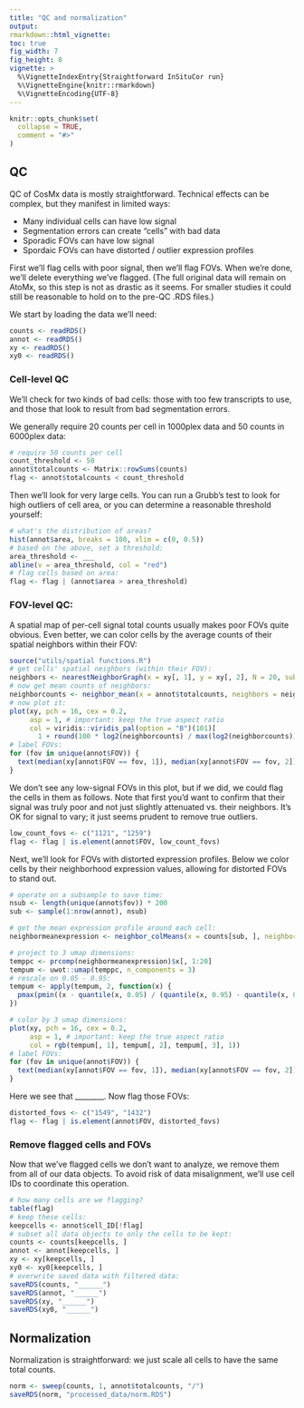 ```yaml
---
title: "QC and normalization"
output: 
rmarkdown::html_vignette: 
toc: true
fig_width: 7 
fig_height: 8 
vignette: >
  %\VignetteIndexEntry{Straightforward InSituCor run}
  %\VignetteEngine{knitr::rmarkdown}
  %\VignetteEncoding{UTF-8}
---
```

<style>
p.caption {
  font-size: 1.5em;
}
</style>
```r
knitr::opts_chunk$set(
  collapse = TRUE,
  comment = "#>"
)
```


## QC

QC of CosMx data is mostly straightforward. Technical effects can be complex,
 but they manifest in limited ways:
 
- Many individual cells can have low signal
- Segmentation errors can create "cells" with bad data
- Sporadic FOVs can have low signal
- Spordaic FOVs can have distorted / outlier expression profiles


First we'll flag cells with poor signal, then we'll flag FOVs. 
When we're done, we'll delete everything we've flagged. 
(The full original data will remain on AtoMx, so this step is not as drastic as it seems. 
For smaller studies it could still be reasonable to hold on to the pre-QC .RDS files.)

We start by loading the data we'll need:

```r
counts <- readRDS()
annot <- readRDS()
xy <- readRDS()
xy0 <- readRDS()
```

### Cell-level QC

We'll check for two kinds of bad cells: those with too few transcripts to use, 
and those that look to result from bad segmentation errors.

We generally require 20 counts per cell in 1000plex data and 50 counts in 6000plex data:

```r
# require 50 counts per cell 
count_threshold <- 50
annot$totalcounts <- Matrix::rowSums(counts)
flag <- annot$totalcounts < count_threshold
```

Then we'll look for very large cells. You can run a Grubb's test to look for high outliers
of cell area, or you can determine a reasonable threshold yourself:

```r
# what's the distribution of areas?
hist(annot$area, breaks = 100, xlim = c(0, 0.5))
# based on the above, set a threshold:
area_threshold <- ___
abline(v = area_threshold, col = "red")
# flag cells based on area:
flag <- flag | (annot$area > area_threshold)
```

### FOV-level QC:

A spatial map of per-cell signal total counts usually makes poor FOVs quite obvious. 
Even better, we can color cells by the average counts of their spatial neighbors 
within their FOV:

```r
source("utils/spatial functions.R")
# get cells' spatial neighbors (within their FOV):
neighbors <- nearestNeighborGraph(x = xy[, 1], y = xy[, 2], N = 20, subset = annot$FOV)
# now get mean counts of neighbors:
neighborcounts <- neighbor_mean(x = annot$totalcounts, neighbors = neighbors)
# now plot it:
plot(xy, pch = 16, cex = 0.2, 
     asp = 1, # important: keep the true aspect ratio
     col = viridis::viridis_pal(option = "B")(101)[
       1 + round(100 * log2(neighborcounts) / max(log2(neighborcounts)))])
# label FOVs:
for (fov in unique(annot$FOV)) {
  text(median(xy[annot$FOV == fov, 1]), median(xy[annot$FOV == fov, 2]), fov)
}
```


We don't see any low-signal FOVs in this plot, but if we did, we could flag the cells in them as follows.
Note that first you'd want to confirm that their signal was truly poor and not just slightly attenuated vs. their neighbors. It's OK for signal to vary; it just seems prudent to remove true outliers.

```r
low_count_fovs <- c("1121", "1259") 
flag <- flag | is.element(annot$FOV, low_count_fovs)
```


Next, we'll look for FOVs with distorted expression profiles. 
Below we color cells by their neighborhood expression values, allowing for distorted FOVs to stand out.

```r
# operate on a subsample to save time:
nsub <- length(unique(annot$fov)) * 200
sub <- sample(1:nrow(annot), nsub)

# get the mean expression profile around each cell:
neighbormeanexpression <- neighbor_colMeans(x = counts[sub, ], neighbors = neighbors) 

# project to 3 umap dimensions:
temppc <- prcomp(neighbormeanexpression)$x[, 1:20]
tempum <- uwot::umap(temppc, n_components = 3)
# rescale on 0.05 - 0.95:
tempum <- apply(tempum, 2, function(x) {
  pmax(pmin((x - quantile(x, 0.05) / (quantile(x, 0.95) - quantile(x, 0.05))), .95), 0.05)
})

# color by 3 umap dimensions:
plot(xy, pch = 16, cex = 0.2, 
     asp = 1, # important: keep the true aspect ratio
     col = rgb(tempum[, 1], tempum[, 2], tempum[, 3], 1))
# label FOVs:
for (fov in unique(annot$FOV)) {
  text(median(xy[annot$FOV == fov, 1]), median(xy[annot$FOV == fov, 2]), fov)
}
```


Here we see that ________. 
Now flag those FOVs:

```r
distorted_fovs <- c("1549", "1432") 
flag <- flag | is.element(annot$FOV, distorted_fovs)
```

### Remove flagged cells and FOVs

Now that we've flagged cells we don't want to analyze, we remove them from all of our data objects. 
To avoid risk of data misalignment, we'll use cell IDs to coordinate this operation. 

```r
# how many cells are we flagging?
table(flag)
# keep these cells:
keepcells <- annot$cell_ID[!flag]
# subset all data objects to only the cells to be kept:
counts <- counts[keepcells, ]
annot <- annot[keepcells, ]
xy <- xy[keepcells, ]
xy0 <- xy0[keepcells, ]
# overwrite saved data with filtered data:
saveRDS(counts, "______")
saveRDS(annot, "______")
saveRDS(xy, "______")
saveRDS(xy0, "______")
```

## Normalization

Normalization is straightforward: we just scale all cells to have the same total counts.

```r
norm <- sweep(counts, 1, annot$totalcounts, "/")
saveRDS(norm, "processed_data/norm.RDS")
```


